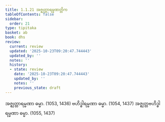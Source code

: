 ```yaml
---
title: 1.1.21 အဇ္ဈတ္တာရမ္မဏတ္တိက
tableOfContents: false
sidebar:
  order: 21
type: tipitaka
basket: ab
book: dhs
review:
  current: review
  updated: '2025-10-23T09:20:47.744443'
  updated_by: ''
  notes: ''
  history:
  - state: review
    date: '2025-10-23T09:20:47.744443'
    updated_by: ''
    notes: ''
    previous_state: draft
---
```



<ReviewStatus review={frontmatter.review} showDetails={true} />

<HypothesisAnnotation frontmatter={frontmatter} />

<DynamicBreadcrumb />

<Division number="21" book="dhs" e="ch" v="29" p="3">

<Paragraph number="62" book="dhs">
အဇ္ဈတ္တာရမ္မဏာ ဓမ္မာ. (<Emphasis>1053, 1436</Emphasis>)
</Paragraph>

<Paragraph number="63" book="dhs">
ဗဟိဒ္ဓါရမ္မဏာ ဓမ္မာ. (<Emphasis>1054, 1437</Emphasis>)
</Paragraph>

<Paragraph number="64" book="dhs">
အဇ္ဈတ္တဗဟိဒ္ဓါရမ္မဏာ ဓမ္မာ. (<Emphasis>1055, 1437</Emphasis>)
</Paragraph>
</Division>